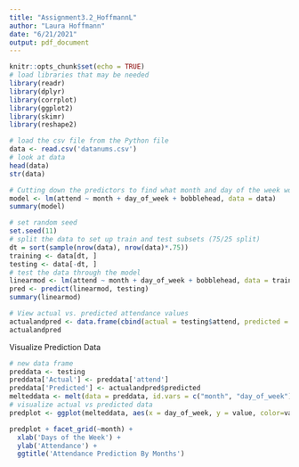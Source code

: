 ---
title: "Assignment3.2_HoffmannL"
author: "Laura Hoffmann"
date: "6/21/2021"
output: pdf_document
---

```{r setup, include=FALSE}
knitr::opts_chunk$set(echo = TRUE)
# load libraries that may be needed
library(readr)
library(dplyr)
library(corrplot)
library(ggplot2)
library(skimr)
library(reshape2)
```

```{r}
# load the csv file from the Python file
data <- read.csv('datanums.csv')
# look at data
head(data)
str(data)
```

```{r}
# Cutting down the predictors to find what month and day of the week work best and using the bobblehead promotion
model <- lm(attend ~ month + day_of_week + bobblehead, data = data)
summary(model)
```

```{r}
# set random seed
set.seed(11)
# split the data to set up train and test subsets (75/25 split)
dt = sort(sample(nrow(data), nrow(data)*.75))
training <- data[dt, ]
testing <- data[-dt, ]
# test the data through the model
linearmod <- lm(attend ~ month + day_of_week + bobblehead, data = training)
pred <- predict(linearmod, testing)
summary(linearmod)
```

```{r}
# View actual vs. predicted attendance values
actualandpred <- data.frame(cbind(actual = testing$attend, predicted = pred))
actualandpred
```
Visualize Prediction Data
```{r}
# new data frame
preddata <- testing
preddata['Actual'] <- preddata['attend']
preddata['Predicted'] <- actualandpred$predicted
melteddata <- melt(data = preddata, id.vars = c("month", "day_of_week"), measure.vars = c('Actual', 'Predicted'))
# visualize actual vs predicted data
predplot <- ggplot(melteddata, aes(x = day_of_week, y = value, color=variable)) + geom_point()

predplot + facet_grid(~month) + 
  xlab('Days of the Week') + 
  ylab('Attendance') + 
  ggtitle('Attendance Prediction By Months')
```